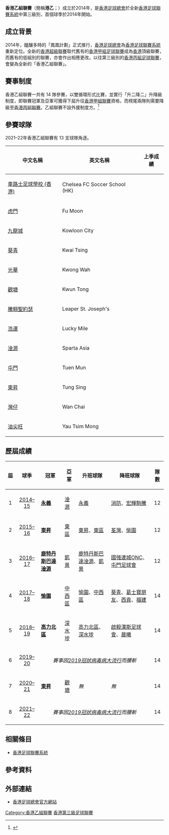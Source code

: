 {{otheruses|subject=2014年之後的香港第三級足球聯賽|other=2014年之前的香港第二級足球聯賽|香港乙組足球聯賽}}
{{noteTA
|G1=football
}}
{{Infobox football league
| name             = 香港乙組聯賽
| image            = 
| pixels           = 
| country          = 香港
| confed           = [[亞洲足球聯合總會|AFC]]（[[亞洲|亞洲]]）
| founded          = {{Start date and age|2014}}
| first            = [[2014–15年香港乙組聯賽|2014–15]]
| teams            = 14 隊
| promotion        = [[香港甲組聯賽|香港甲組聯賽]]
| relegation       = [[香港丙組聯賽|香港丙組聯賽]]
| level            = 第 3 級
| domest_cup       = [[香港足總盃初級組|足總盃初級組]]
| season           = [[2020–21年香港乙組聯賽|2020–21]]
| champions        = [[東昇體育會|東昇]]（第 2 次）
| most_champs      = [[東昇體育會|東昇]]（ 2 次）
| website          = [https://www.hkfa.com/ch/league/1/ 官方網站]
| current          = [[2021–22年香港乙組聯賽|2021–22年香港乙組聯賽]]
}}

'''香港乙組聯賽'''（簡稱'''港乙'''；{{lang-en|'''Hong Kong Second Division'''}}）成立於2014年，是[[香港足球總會|香港足球總會]]於全新[[香港足球聯賽系統|香港足球聯賽系統]]中第三級別，首個球季於2014年開始。

== 成立背景 ==
2014年，醞釀多時的「鳳凰計劃」正式推行，[[香港足球總會|香港足球總會]]為[[香港足球聯賽系統|香港足球聯賽系統]]重新定位。全新的[[香港超級聯賽|香港超級聯賽]]取代舊有的[[香港甲組足球聯賽|香港甲組足球聯賽]]成為[[香港|香港]]頂級聯賽，而舊有的低組別的聯賽，亦會作出相應更改。以往第三級別的[[香港丙組足球聯賽|香港丙組足球聯賽]]，會變為全新的「香港乙組聯賽」。

== 賽事制度 ==
香港乙組聯賽一共有 14 隊參賽，以雙循環形式比賽，並實行「升二降二」升降級制度，即聯賽冠軍及亞軍可獲得下屆升往[[香港甲組聯賽|香港甲組聯賽]]資格，而榜尾兩隊則需要降級至[[香港丙組聯賽|香港丙組聯賽]]。乙組聯賽不設外援制度方。<ref>{{cite web |url=http://www.hkfa.com/upload/rules/1920Junior-Chi.pdf |title=香港足球總會 二零一九/二零年度甲、乙、丙組聯賽章則 【二零一九/二零年度版】 |publisher=香港足球總會 |format=PDF |accessdate=2019-08-22 |archive-date=2019-08-21 |archive-url=https://web.archive.org/web/20190821091317/https://www.hkfa.com/upload/rules/1920Junior-Chi.pdf |dead-url=no }}</ref>

== 參賽球隊 ==
2021–22年香港乙組聯賽有 13 支球隊角逐。
{| class="sortable wikitable"
|-
!中文名稱
!英文名稱
!上季成績
|-
|[[車路士足球學校_(香港)|車路士足球學校 (香港)]]
|Chelsea FC Soccer School (HK)
|{{sort|13|乙組，第 13 名}}
|-
|[[虎門足球會|虎門]]
|Fu Moon
|{{sort|12|乙組，第 12 名}}
|-
|[[九龍城區體育會|九龍城]]
|Kowloon City
|{{sort|10|乙組，第 10 名}}
|-
|[[葵青區足球會|葵青]]
|Kwai Tsing
|{{sort|08|乙組，第 8 名}}
|-
|[[光華康體會|光華]]
|Kwong Wah
|{{sort|03|乙組，第 3 名}}
|-
|[[觀塘區足球會|觀塘]]
|Kwun Tong
|{{sort|02|乙組，第 2 名}}
|-
|[[聖約瑟足球會|騰翱聖約瑟]]
|Leaper St. Joseph's
|{{sort|05|乙組，第 5 名}}
|-
|[[浩運足球會|浩運]]
|Lucky Mile  
|{{sort|07|乙組，第 7 名}}
|-
|[[鹿特丹斯巴達淦源足球會|淦源]]
|Sparta Asia
|{{sort|11|乙組，第 11 名}}
|-
|[[屯門體育會足球隊|屯門]]
|Tuen Mun
|{{sort|09|乙組，第 9 名}}
|-
|[[東昇體育會|東昇]]
|Tung Sing
|{{sort|01|乙組，第 1 名}}
|-
|[[灣仔足球隊|灣仔]]
|Wan Chai
|{{sort|06|乙組，第 6 名}}
|-
|[[油尖旺足球隊|油尖旺]]
|Yau Tsim Mong
|{{sort|14|乙組，第 14 名}}
|}

== 歷屆成績 ==
{|class="wikitable"
|-
!屆
!球季
!冠軍
!亞軍
!升班球隊
!降班球隊
!隊數
|-
|align=center| 1
|align=center| [[2014–15年香港乙組聯賽|2014–15]]
|'''[[永義足球隊|永義]]''' || [[鹿特丹斯巴達淦源足球會|淦源]]
|[[永義足球隊|永義]] || [[消防足球隊|消防]]、[[駒騰足球會|宏輝駒騰]]
|align=center| 12
|-
|align=center|2
|align=center| [[2015–16年香港乙組聯賽|2015–16]]
|'''[[東昇體育會|東昇]]''' || [[東區體育會|東區]]
|[[東昇體育會|東昇]]、[[東區體育會|東區]] || [[荃灣足球會|荃灣]]、[[愉園體育會|愉園]]
|align=center| 12
|-
|align=center| 3
|align=center| [[2016–17年香港乙組聯賽|2016–17]]
|'''[[鹿特丹斯巴達淦源足球會|鹿特丹斯巴達淦源]]''' || [[凱景體育會|凱景]]
|[[鹿特丹斯巴達淦源足球會|鹿特丹斯巴達淦源]]、[[凱景體育會|凱景]] || [[國強體育會|國強連城ONC]]、[[屯門足球會|屯門足球會]]
|align=center| 12
|-
|align=center| 4
|align=center| [[2017–18年香港乙組聯賽|2017–18]]
|'''[[愉園體育會|愉園]]''' || [[中西區足球隊|中西區]]
|[[愉園體育會|愉園]]、[[中西區足球隊|中西區]] || [[葵青區足球會|葵青]]、[[西貢朋友足球會|葛士寶朋友]]、[[西貢區足球會|西貢]]、[[福建體育會|福建]]
|align=center| 14
|-
|align=center| 5
|align=center| [[2018–19年香港乙組聯賽|2018–19]]
|'''[[北區足球會|高力北區]]''' || [[深水埗體育會足球隊|深水埗]]
|[[北區足球會|高力北區]]、[[深水埗體育會|深水埗]] || [[天旭足球會|啟毅漢斯足球會]]、[[晨曦體育會|晨曦]]
|align=center| 14
|-
|align=center| 6
|align=center| [[2019–20年香港乙組聯賽|2019–20]]
|colspan=4 align=center|''賽事因[[2019冠狀病毒病香港疫情|2019冠狀病毒病大流行]]而腰斬''
|align=center| 14
|-
|align=center| 7
|align=center| [[2020–21年香港乙組聯賽|2020–21]]
|'''[[東昇體育會|東昇]]''' || [[觀塘區足球會|觀塘]]
|''無''
|''無''
|align=center| 14
|-
|align=center| 8
|align=center| [[2021–22年香港乙組聯賽|2021–22]]
|colspan=4 align=center|''賽事因[[2019冠狀病毒病香港疫情|2019冠狀病毒病大流行]]而腰斬''
|align=center| 14
|}

== 相關條目 ==
* [[香港足球聯賽系統|香港足球聯賽系統]]

== 參考資料 ==
{{reflist}}

== 外部連結 ==
* [http://www.hkfa.com/ 香港足球總會官方網站] {{Wayback|url=http://www.hkfa.com/ |date=20120109185000 }}

{{香港足球}}
{{香港乙組聯賽}}

[[Category:香港乙組聯賽|Category:香港乙組聯賽]]
[[Category:香港第三級足球聯賽|]]